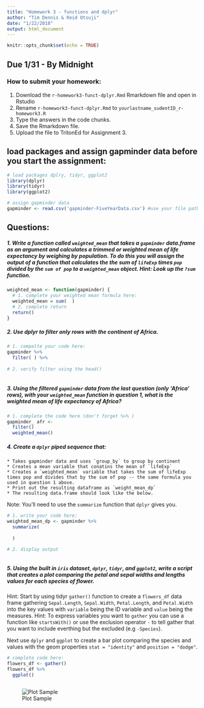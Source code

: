 ```yaml
---
title: "Homework 3 - functions and dplyr"
author: "Tim Dennis & Reid Otsuji"
date: "1/22/2018"
output: html_document
---
```


```r
knitr::opts_chunk$set(echo = TRUE)

```

## Due 1/31 - By Midnight 


### How to submit your homework:
1. Download the `r-homework3-funct-dplyr.Rmd` Rmarkdown file and open in Rstudio
2. Rename `r-homework3-funct-dplyr.Rmd` to `yourlastname_sudentID_r-homework3.R`
3. Type the answers in the code chunks. 
4. Save the Rmarkdown file.
5. Upload the file to TritonEd for Assignment 3.  

## load packages and assign gapminder data before you start the assignment:

```r
# load packages dplry, tidyr, ggplot2
library(dplyr)
library(tidyr)
library(ggplot2)
```

```r
# assign gapminder data
gapminder <- read.csv('gapminder-FiveYearData.csv') #use your file path
```

## Questions: 

##### 1. Write a function called `weighted_mean` that takes a `gapminder` data.frame as an argument and calculates a trimmed or weighted mean of life expectancy by weighing by population.  To do this you will assign the output of a function that calculates the the sum of `lifeExp` times `pop` divided by the `sum of pop` to a `weighted_mean` object.  Hint: Look up the `?sum` function. 

```r
weighted_mean <- function(gapminder) {
  # 1. complete your weighted mean formula here:
  weighted_mean = sum(  )
  # 2. complete return
  return()
}

```


##### 2. Use dplyr to filter only rows with the continent of Africa.
```r
# 1. compelte your code here:
gapminder %>% 
  filter( ) %>% 
  
# 2. verify filter using the head()
 


```


##### 3. Using the filtered `gapminder` data from the last question (only 'Africa' rows), with your `weighted_mean` function in question 1, what is the weighted mean of life expectancy of Africa? 

```r
# 1. complete the code here (don't forget %>% )
gapminder_ afr <- 
  filter() 
  weighted_mean()


```


##### 4. Create a `dplyr` piped sequence that: 
    * Takes gapminder data and uses `group_by` to group by continent
    * Creates a mean variable that conatins the mean of `lifeExp`
    * Creates a `weighted_mean` variable that takes the sum of lifeExp times pop and divides that by the sum of pop -- the same formula you used in question 1 above. 
    * Print out the resulting dataframe as `weight_mean_dp`
    * The resulting data.frame should look like the below. 

Note: You'll need to use the `summarize` function that `dplyr` gives you. 

```r
# 1. write your code here:
weighted_mean_dp <- gapminder %>%
  summarize(
    
  )

# 2. display output



```



##### 5. Using the built in `iris` dataset, `dplyr`, `tidyr`, and `ggplot2`, write a script that creates a plot comparing the petal and sepal widths and lengths values for each species of flower. 

Hint: Start by using tidyr `gather()` function to create a `flowers_df` data frame gathering `Sepal.Length`, `Sepal.Width`, `Petal.Length`, and `Petal.Width` into the key values with `variable` being the ID variable and `value` being the measures. Hint: To express variables you want to `gather` you can use a function like `startsWith()` or use the exclusion operator `-` to tell gather that you want to include everthing but the excluded (e.g `-Species`).

Next use `dplyr` and `ggplot` to create a bar plot comparing the species and values with the geom properties `stat = "identity"` and `position = "dodge"`.

```r
# complete code here:
flowers_df <- gather()
flowers_df %>% 
  ggplot() 



```


![Plot Sample](https://ucsdlib.github.io/win2018-gps-r/Homework/iris-plot-example.png)



